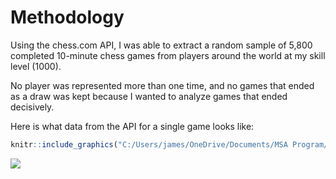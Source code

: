 # Methodology

Using the chess.com API, I was able to extract a random sample of 5,800 completed 10-minute chess games from players around the world at my skill level (1000).

No player was represented more than one time, and no games that ended as a draw was kept because I wanted to analyze games that ended decisively.

Here is what data from the API for a single game looks like:

```{r}
knitr::include_graphics("C:/Users/james/OneDrive/Documents/MSA Program/Side Projects/API_Response.png")
```

![](docs/API_Response.PNG)

